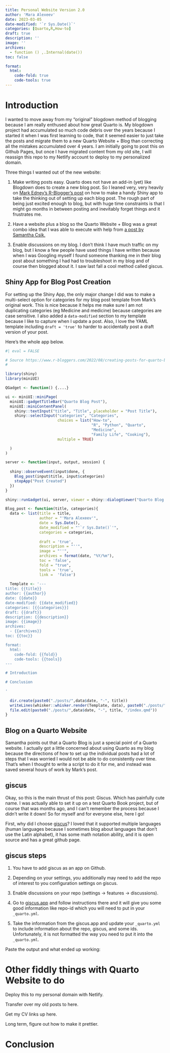 ```yaml
---
title: Personal Website Version 2.0
author: 'Mara Alexeev'
date: 2023-03-05
date-modified: '`r Sys.Date()`'
categories: [Quarto,R,How-to]
draft: true
description: ''
image: ''
archives:
  - function () ,.Internal(date())
toc: false

format:
  html:
    code-fold: true
    code-tools: true
---
```


# Introduction

I wanted to move away from my "original" blogdown method of blogging because I am really enthused about how great Quarto is. My blogdown project had accumulated so much code debris over the years because I started it when I was first learning to code, that it seemed easier to just take the posts and migrate them to a new Quarto Website + Blog than correcting all the mistakes accumulated over 4 years. I am initially going to post this on Github Pages, but once I have migrated content from my old site, I will reassign this repo to my Netlify account to deploy to my personalized domain.

Three things I wanted out of the new website:

1) Make writing posts easy. Quarto does not have an add-in (yet) like Blogdown does to create a new blog post. So I leaned very, very heavily on [Mark Edney's R-Blogger's post](https://www.r-bloggers.com/2022/08/creating-posts-for-quarto-blog/) on how to make a handy Shiny app to take the thinking out of setting up each blog post. The rough part of being just excited enough to blog, but with huge time constraints is that I might go months in between posting and inevitably forget things and it frustrates me. 

2) Have a website plus a blog so the Quarto Website + Blog was a great combo idea that I was able to execute with help from [a post by Samantha Csik.](https://samanthacsik.github.io/posts/2022-10-24-quarto-blogs/)

3) Enable discussions on my blog. I don't think I have much traffic on my blog, but I know a few people have used things I have written because when I was Googling myself I found someone thanking me in their blog post about something I had had to troubleshoot in my blog and of course then blogged about it. I saw last fall a cool method called giscus.

## Shiny App for Blog Post Creation

For setting up the Shiny App, the only major change I did was to make a multi-select option for categories for my blog post template from Mark's original work. This is nice because it helps me make sure I am not duplicating categories (eg Medicine and medicine) because categories are case sensitive. I also added a `data-modified` section to my template because I like to capture when I update a post. Also, I love the YAML template including `draft = 'true'` to harder to accidentally post a draft version of your post.

Here's the whole app below.

```r
#| eval = FALSE

# Source https://www.r-bloggers.com/2022/08/creating-posts-for-quarto-blog/
#

library(shiny)
library(miniUI)

QGadget <- function() {....}

ui <- miniUI::miniPage(
  miniUI::gadgetTitleBar("Quarto Blog Post"),
  miniUI::miniContentPanel(
    shiny::textInput("title", "Title", placeholder = "Post Title"),
    shiny::selectInput("categories", "Categories", 
                       choices = list("How-to", 
                                      "R", "Python", "Quarto",
                                      "Medicine", 
                                      "Family Life", "Cooking"),
                       multiple = TRUE)

  )
)

server <- function(input, output, session) {
  
  shiny::observeEvent(input$done, {
    Blog_post(input$title, input$categories)
    stopApp("Post Created")
  })
}

shiny::runGadget(ui, server, viewer = shiny::dialogViewer("Quarto Blog Post"))

Blog_post <- function(title, categories){
  data <- list(title = title,
               author = "'Mara Alexeev'",
               date = Sys.Date(),
               date_modified = "'`r Sys.Date()`'",
               categories = categories,
                 
               draft = 'true',
               description = "''",
               image = "''",
               archives = format(date, "%Y/%m"),
               toc = 'false',
               fold = "true",
               tools = 'true',
               link =  'false')
  
  Template <- '---
title: {{title}}
author: {{author}}
date: {{date}}
date-modified: {{date_modified}}
categories: [{{categories}}]
draft: {{draft}}
description: {{description}}
image: {{image}}
archives:
  - {{archives}}
toc: {{toc}}

format:
  html:
    code-fold: {{fold}}
    code-tools: {{tools}}
---

# Introduction

# Conclusion

'
  
  dir.create(paste0("./posts/",data$date, "-", title))
  writeLines(whisker::whisker.render(Template, data), paste0("./posts/",data$date, "-", title, "/index.qmd"))
  file.edit(paste0("./posts/",data$date, "-", title, "/index.qmd"))
}


```

## Blog on a Quarto Website

Samantha points out that a Quarto Blog is just a special point of a Quarto website. I actually got a little concerned about using Quarto as my blog because the directions of how to set up the individual posts had a lot of steps that I was worried I would not be able to do consistently over time. That's when I thought to write a script to do it for me, and instead was saved several hours of work by Mark's post.

## giscus

Okay, so this is the main thrust of this post: Giscus. Which has painfully cute name. I was actually able to set it up on a test Quarto Book project, but of course that was months ago, and I can't remember the process because I didn't write it down! So for myself and for everyone else, here I go!

First, why did I choose [giscus](https://github.com/giscus/giscus)? I loved that it supported multiple languages (human languages because I sometimes blog about languages that don't use the Latin alphabet), it has some math notation ability, and it is open source and has a great github page. 

## giscus steps

1) You have to add giscus as an app on Github.

2) Depending on your settings, you additionally may need to add the repo of interest to you configuration settings on giscus.

3) Enable discussions on your repo (settings -> features -> discussions).

4) Go to [giscus.app](https://giscus.app/) and follow instructions there and it will give you some good information like repo-id which you will need to put in your `_quarto.yml`.

5) Take the information from the giscus.app and update your `_quarto.yml` to include information about the repo, giscus, and some ids. Unfortunately, it is not formatted the way you need to put it into the `_quarto.yml`. 

Paste the output and what ended up working: 




# Other fiddly things with Quarto Website to do

Deploy this to my personal domain with Netlify.

Transfer over my old posts to here.

Get my CV links up here.

Long term, figure out how to make it prettier.



# Conclusion


